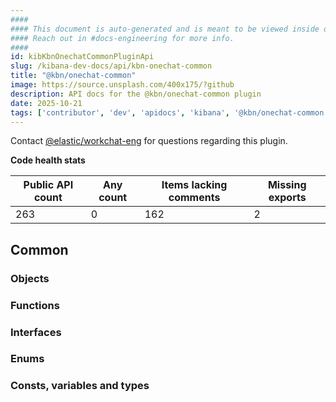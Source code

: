 ```yaml
---
####
#### This document is auto-generated and is meant to be viewed inside our experimental, new docs system.
#### Reach out in #docs-engineering for more info.
####
id: kibKbnOnechatCommonPluginApi
slug: /kibana-dev-docs/api/kbn-onechat-common
title: "@kbn/onechat-common"
image: https://source.unsplash.com/400x175/?github
description: API docs for the @kbn/onechat-common plugin
date: 2025-10-21
tags: ['contributor', 'dev', 'apidocs', 'kibana', '@kbn/onechat-common']
---
```




Contact [@elastic/workchat-eng](https://github.com/orgs/elastic/teams/workchat-eng) for questions regarding this plugin.

**Code health stats**

| Public API count  | Any count | Items lacking comments | Missing exports |
|-------------------|-----------|------------------------|-----------------|
| 263 | 0 | 162 | 2 |

## Common

### Objects
<DocDefinitionList data={kbnOnechatCommonObj.common.objects}/>

### Functions
<DocDefinitionList data={kbnOnechatCommonObj.common.functions}/>

### Interfaces
<DocDefinitionList data={kbnOnechatCommonObj.common.interfaces}/>

### Enums
<DocDefinitionList data={kbnOnechatCommonObj.common.enums}/>

### Consts, variables and types
<DocDefinitionList data={kbnOnechatCommonObj.common.misc}/>


